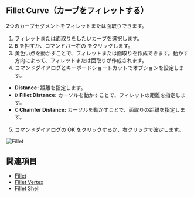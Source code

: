 
## Fillet Curve（カーブをフィレットする）

<Reference shortcut="B" command="Fillet Curve" button="" />

2つのカーブセグメントをフィレットまたは面取りできます。

1. フィレットまたは面取りをしたいカーブを選択します。
2. <kbd>B</kbd> を押すか、コマンドバー右の <ButtonIcon type="button-fillet" /> をクリックします。
3. 黄色い点を動かすことで、フィレットまたは面取りを作成できます。動かす方向によって、フィレットまたは面取りが作成されます。
4. コマンドダイアログとキーボードショートカットでオプションを設定します。
  - **Distance:** 距離を指定します。
   - <kbd>D</kbd> **Fillet Distance:** カーソルを動かすことで、フィレットの距離を指定します。
   - <kbd>C</kbd> **Chamfer Distance:** カーソルを動かすことで、面取りの距離を指定します。
5. コマンドダイアログの OK をクリックするか、右クリックで確定します。

![Fillet](/img/fillet.gif)

## 関連項目
- [Fillet](./fillet)
- [Fillet Vertex](./fillet-vertex)
- [Fillet Shell](../solid/fillet-shell)










